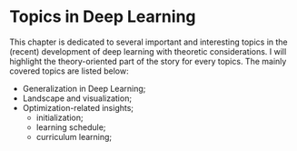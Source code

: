 # Topics in Deep Learning

This chapter is dedicated to several important and interesting topics in the (recent) development of deep learning with theoretic considerations. I will highlight the theory-oriented part of the story for every topics. The mainly covered topics are listed below:

- Generalization in Deep Learning;
- Landscape and visualization;
- Optimization-related insights;
  + initialization;
  + learning schedule;
  + curriculum learning;

